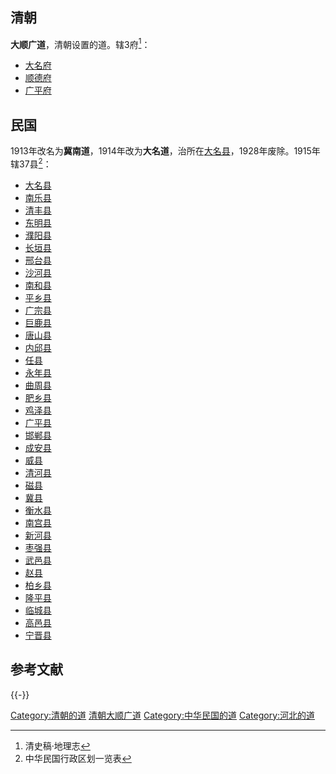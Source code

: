 ==清朝==
'''大顺广道'''，清朝设置的道。辖3府<ref>清史稿·地理志</ref>：
*[[大名府|大名府]]
*[[顺德府|顺德府]]
*[[广平府|广平府]]

==民国==
1913年改名为'''冀南道'''，1914年改为'''大名道'''，治所在[[大名县|大名县]]，1928年废除。1915年辖37县<ref>中华民国行政区划一览表</ref>：
*[[大名县|大名县]]
*[[南乐县|南乐县]]
*[[清丰县|清丰县]]
*[[东明县|东明县]]
*[[濮阳县|濮阳县]]
*[[长垣县|长垣县]]
*[[邢台县|邢台县]]
*[[沙河县|沙河县]]
*[[南和县|南和县]]
*[[平乡县|平乡县]]
*[[广宗县|广宗县]]
*[[巨鹿县|巨鹿县]]
*[[唐山县_(金朝)|唐山县]]
*[[内丘县|内邱县]]
*[[任泽区|任县]]
*[[永年区|永年县]]
*[[曲周县|曲周县]]
*[[肥乡县|肥乡县]]
*[[鸡泽县|鸡泽县]]
*[[广平县|广平县]]
*[[邯郸县|邯郸县]]
*[[成安县|成安县]]
*[[威县|威县]]
*[[清河县|清河县]]
*[[磁县|磁县]]
*[[冀州区|冀县]]
*[[衡水县|衡水县]]
*[[南宫县|南宫县]]
*[[新河县|新河县]]
*[[枣强县|枣强县]]
*[[武邑县|武邑县]]
*[[赵县|赵县]]
*[[柏乡县|柏乡县]]
*[[隆平县|隆平县]]
*[[临城县|临城县]]
*[[高邑县|高邑县]]
*[[宁晋县|宁晋县]]

== 参考文献 ==
{{Reflist}}

{{-}}
{{直隸省行政區劃|nocat}}
{{北洋政府行政区划|nocat}}
{{河北省历史二级政区|nocat}}

[[Category:清朝的道|Category:清朝的道]]
[[Category:清朝大顺广道|]]
[[Category:中华民国的道|Category:中华民国的道]]
[[Category:河北的道|Category:河北的道]]